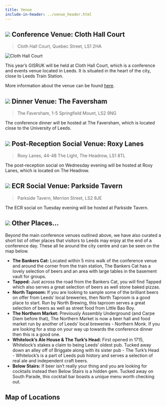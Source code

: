 ```yaml
---
title: Venue
include-in-header: ../venue_header.html
---
```


## ![](https://raw.githubusercontent.com/pointhi/leaflet-color-markers/master/img/marker-icon-blue.png) Conference Venue: Cloth Hall Court

> Cloth Hall Court, Quebec Street, LS1 2HA

![](https://conferencesandevents.leeds.ac.uk/wp-content/uploads/2023/07/MicrosoftTeams-image-11.jpg "Cloth Hall Court")

This year's GISRUK will be held at Cloth Hall Court, which is a conference and events venue located in Leeds.
It is situated in the heart of the city, close to Leeds Train Station.

More information about the venue can be found [here](https://conferencesandevents.leeds.ac.uk/cloth-hall-court/).

## ![](https://raw.githubusercontent.com/pointhi/leaflet-color-markers/master/img/marker-icon-blue.png) Dinner Venue: The Faversham

> The Faversham, 1-5 Springfield Mount, LS2 9NG

The conference dinner will be hosted at The Faversham, which is located close to
the University of Leeds.

## ![](https://raw.githubusercontent.com/pointhi/leaflet-color-markers/master/img/marker-icon-blue.png) Post-Reception Social Venue: Roxy Lanes

> Roxy Lanes, 44-48 The Light, The Headrow, LS1 8TL

The post-reception social on Wednesday evening will be hosted at Roxy Lanes,
which is located on The Headrow.

## ![](https://raw.githubusercontent.com/pointhi/leaflet-color-markers/master/img/marker-icon-blue.png) ECR Social Venue: Parkside Tavern

> Parkside Tavern, Merrion Street, LS2 8JE 

The ECR social on Tuesday evening will be hosted at Parkside Tavern.

## ![](https://raw.githubusercontent.com/pointhi/leaflet-color-markers/master/img/marker-icon-gold.png) Other Places...

Beyond the main conference venues outlined above, we have also curated a short
list of other places that visitors to Leeds may enjoy at the end of a conference
day.
These all lie around the city centre and can be seen on the map below.

* **The Bankers Cat:** Located within 5 mins walk of the conference venue and
around the corner from the train station, The Bankers Cat has a lovely selection
of beers and an area with large tables in the basement vault for groups.
* **Tapped:** Just across the road from the Bankers Cat, you will find Tapped
which also serves a great selection of beers as well stone baked pizzas.
* **North Taproom:** If you are looking to sample some of the brilliant beers on
offer from Leeds' local breweries, then North Taproom is a good place to start.
Run by North Brewing, this taproom serves a great selection of beers as well as
street food from Little Bao Boy.
* **The Northern Market:** Previously Assembly Underground (and Carpe Diem
before that), The Northern Market is now a beer hall and food market run by another of Leeds' local breweries - Northern Monk. If you are looking for a stop on your way up towards the conference dinner then this is a good one.
* **Whitelock's Ale House & The Turk's Head:** First opened in 1715, Whitelock's
stakes a claim to being Leeds' oldest pub. Tucked away down an alley off of
Briggate along with its sister pub - The Turk's Head - Whitelock's is a part of
Leeds pub history and serves a selection of real ale and independent craft
beers.
* **Below Stairs:** If beer isn't really your thing and you are looking for
cocktails instead then Below Stairs is a hidden gem. Tucked away on South
Parade, this cocktail bar boasts a unique menu worth checking out.

## Map of Locations

```{=html}
 <div id="map"></div>
 <script>
    // Set up map
    const mymap = L.map('map').setView([53.799690, -1.549100], 14);
    L.tileLayer('https://{s}.tile.openstreetmap.org/{z}/{x}/{y}.png', {
        attribution: '&copy; <a href="https://www.openstreetmap.org/">OpenStreetMap</a> contributors',
        maxZoom: 18
    }).addTo(mymap);

    // Set up icons
    var blueIcon = new L.Icon({
        iconUrl: 'https://raw.githubusercontent.com/pointhi/leaflet-color-markers/master/img/marker-icon-blue.png',
        shadowUrl: 'https://cdnjs.cloudflare.com/ajax/libs/leaflet/0.7.7/images/marker-shadow.png',
        iconSize: [25, 41],
        iconAnchor: [12, 41],
        popupAnchor: [1, -34],
        shadowSize: [41, 41]
    });

    var goldIcon = new L.Icon({
        iconUrl: 'https://raw.githubusercontent.com/pointhi/leaflet-color-markers/master/img/marker-icon-gold.png',
        shadowUrl: 'https://cdnjs.cloudflare.com/ajax/libs/leaflet/0.7.7/images/marker-shadow.png',
        iconSize: [25, 41],
        iconAnchor: [12, 41],
        popupAnchor: [1, -34],
        shadowSize: [41, 41]
    });

    // Functions
    // Adding an individual location to the map
    function addLocation(location, iconType){
        var marker = L.marker([location[1], location[2]], {icon: iconType}).addTo(mymap);
        marker.bindPopup(location[0]);
    }
    
    // Add a collection of maps
    function addLocations(locations, iconType){
        for (var i = 0; i < locations.length; i++) {
            addLocation(locations[i], iconType);
        }
    }

    // Define main locations
    var main_locations = [
        ["<b>University</b><br>University of Leeds<br>Woodhouse Lane<br>Leeds<br>LS2 9JT", 53.806683, -1.555033],
        ["<b>Dinner Venue</b><br>The Faversham<br>1-5 Springfield Mount<br>Leeds<br>LS2 9NG", 53.804630, -1.556920],
        ["<b>Train Station</b><br>Leeds Station<br>New Station Street<br>Leeds<br>LS1 4DY", 53.795047, -1.547839],
        ["<b>Conference Venue</b><br>Cloth Hall Court<br>Quebec Street<br>Leeds<br>LS1 2HA", 53.7967454, -1.5487262],
        ["<b>ECR Social Venue</b><br>Parkside Tavern<br>Merrion Street<br>Leeds<br>LS2 8JE", 53.800532, -1.541985],
        ["<b>Post-Reception Social Venue</b><br>Roxy Lanes<br>44-48 The Headrow<br>Leeds<br>LS1 8TL", 53.799570, -1.545600]
    ];

    // Define other locations
    var other_locations = [
        ["<br>The Bankers Cat<br>29 Boar Lane<br>Leeds<br>LS1 5DA", 53.795646, -1.545494],
        ["<br>Below Stairs<br>12 South Parade<br>Leeds<br>LS1 5QS", 53.798944, -1.548283],
        ["<br>North Taproom<br>3 Sovereign Square<br>Leeds<br>LS1 4BA", 53.794030, -1.543469],
        ["<br>Tapped<br>51 Boar Lane<br>Leeds<br>LS1 5EL", 53.795830, -1.545680],
        ["<br>The Northern Market<br>12 Great George Street<br>Leeds<br>LS1 3ED", 53.800658, -1.548787],
        ["<br>Whitelock's Ale House & The Turk's Head<br>Turk's Head Yard<br>Leeds<br>LS1 6HB", 53.797163, -1.542885]
    ];

    // Add both types of locations to map
    addLocations(main_locations, blueIcon);
    addLocations(other_locations, goldIcon);

 </script>
```
